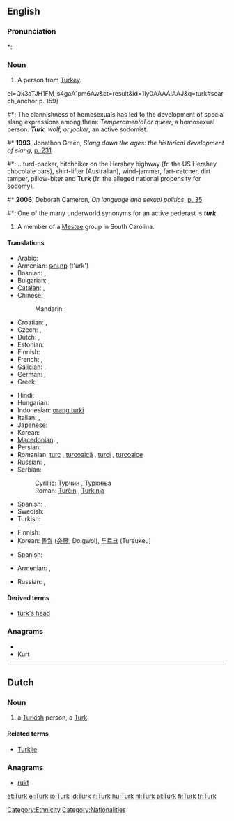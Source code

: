 {{also|turk|Türk}}
==English==

===Pronunciation===
*: {{rhymes|ɜː(r)k}}

===Noun===
{{en-noun}}


# {{nonstandard}} A person from [[Turkey]].
ei=Qk3aTJH1FM_s4gaA1pm6Aw&ct=result&id=1Iy0AAAAIAAJ&q=turk#search_anchor p. 159]

#*: The clannishness of homosexuals has led to the development of special slang expressions among them: ''Temperamental or queer'', a homosexual person. '''''Turk''', wolf, or jocker'', an active sodomist.
#* '''1993''', Jonathon Green, ''Slang down the ages: the historical development of slang'', [http://books.google.com/books?ei=mlDaTKzlL5eO4gb1msXrCA&ct=result&id=YvRZAAAAMAAJ&q=turk#search_anchor p. 231]
#*: ...turd-packer, hitchhiker on the Hershey highway (fr. the US Hershey chocolate bars), shirt-lifter (Australian), wind-jammer, fart-catcher, dirt tamper, pillow-biter and '''Turk''' (fr. the alleged national propensity for sodomy).
#* '''2006''', Deborah Cameron, ''On language and sexual politics'', [http://books.google.com/books?id=vrVNmaHMlAcC&printsec=frontcover&source=gbs_ge_summary_r&cad=0#v=onepage&q=turk&f=false p. 35]
#*: One of the many underworld synonyms for an active pederast is '''''turk'''''.
# A member of a [[Mestee]] group in South Carolina.

====Translations====
{{trans-top|Turkish nationals}}
* Arabic: {{t-|ar|تركي|m|tr=túrkiy}}
* Armenian: [[թուրք]] (t'urk')
* Bosnian: {{t-|bs|Turčin|m}}, {{t-|bs|Turkinja|f}}
* Bulgarian: {{t-|bg|турчин|m|tr=túrčin}},  {{t|bg|турчинка|f|tr=túrčinka}}
* [[Catalan]]: {{t-|ca|turc|m}},  {{t-|ca|turca|f}}
* Chinese:
*: Mandarin: {{t|cmn|土耳其人|tr=Tǔ'ěrqí-rén|sc=Hani}}
* Croatian: {{t-|hr|Turčin|m}}, {{t-|hr|Turkinja|f}}
* Czech: {{t-|cs|Turek|m}}, {{t-|cs|Turkyně|f}}
* Dutch: {{t+|nl|Turk|m}}, {{t+|nl|Turkse|f}}
* Estonian: {{t-|et|türklane}}
* Finnish: {{t+|fi|turkkilainen}}
* French: {{t+|fr|Turc|m}}, {{t+|fr|Turque|f}}
* [[Galician]]: {{t+|gl|turco|m|xs=Galician}}, {{t-|gl|turca|f|xs=Galician}}
* German: {{t+|de|Türke|m}}, {{t+|de|Türkin|f}}
* Greek: {{t+|el|Τούρκος|m|tr=Toúrkos}}
{{trans-mid}}
* Hindi: {{t|hi|तुर्क|tr=turk|xs=Hindi}}
* Hungarian: {{t|hu|török}}
* Indonesian: [[orang turki]]
* Italian: {{t+|it|turco|m}},  {{t+|it|turca|f}}
* Japanese: {{t|ja|トルコ人|tr=Toruko-jin}}
* Korean: {{t|ko|터키 사람|tr=Teoki saram|sc=Hang}}
* [[Macedonian]]: {{t-|mk|Турчин|m|tr=Túrčin}},  {{t|mk|Турчинка|f|tr=Túrčinka}}
* Persian: {{t+|fa|ترکی|tr=Torki}}
* Romanian: [[turc]] {{m}}, [[turcoaică]] {{f}}, [[turci]] {{m|p}}, [[turcoaice]] {{f|p}}
* Russian: {{t+|ru|турок|m|tr=túrok}},  {{t+|ru|турчанка|f|tr=turčánka}}
* Serbian:
*: Cyrillic: [[Турчин]] {{m}}, [[Туркиња]] {{f}}
*: Roman: [[Turčin]] {{m}}, [[Turkinja]] {{f}}
* Spanish: {{t+|es|turco|m}},  {{t-|es|turca|f}}
* Swedish: {{t+|sv|turk|c}}
* Turkish: {{t+|tr|Türk}}
{{trans-bottom}}

{{trans-top|Turkic speakers}}
* Finnish: {{t|fi|turkinkielinen}}
* Korean: [[돌궐]] ([[突]][[厥]], Dolgwol), [[투르크]] (Tureukeu)
{{trans-mid}}
* Spanish: {{t+|es|turco|m}}
{{trans-bottom}}

{{trans-top|a bloodthirsty and savage person, a vandal, a barbarian}}
* Armenian: {{t|hy|թուրք|tr=t’urk’|sc=Armn}}, {{t|hy|բարբարոս|tr=barbaros|sc=Armn}}
{{trans-mid}}
* Russian: {{t|ru|варвар|sc=Cyrl}}, {{t|ru|вандал|sc=Cyrl}}
{{trans-bottom}}

====Derived terms====
* [[turk's head]]

===Anagrams===
* {{alphagram|krtu}}
* [[Kurt#English|Kurt]]

[[Category:Ethnicity]]
[[Category:Nationalities]]

----

==Dutch==

===Noun===
{{nl-noun|g=m|fem=Turkse|Turken|Turkje}}

# a [[Turkish]] person, a [[#English|Turk]]

====Related terms====
* [[Turkije]]

===Anagrams===
* [[rukt#Dutch|rukt]]

[[et:Turk]]
[[el:Turk]]
[[io:Turk]]
[[id:Turk]]
[[it:Turk]]
[[hu:Turk]]
[[nl:Turk]]
[[pl:Turk]]
[[fi:Turk]]
[[tr:Turk]]